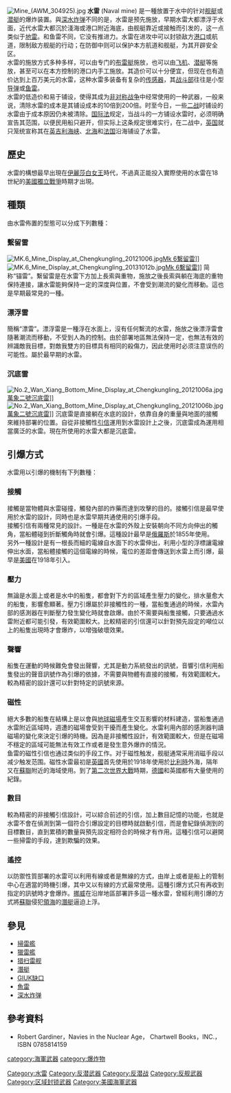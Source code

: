 [[File:Mine_(AWM_304925).jpg|thumb]]
'''水雷''' (Naval mine) 是一種放置于水中的针对[[舰艇|舰艇]]或[[潜艇|潜艇]]的爆炸装置。與[[深水炸弹|深水炸弹]]不同的是，水雷是预先施放，早期水雷大都漂浮于水面，近代水雷大都沉於淺海或港口附近海底，由舰艇靠近或接触而引发的，这一点类似于[[地雷|地雷]]。和鱼雷不同，它没有推进力。水雷在进攻中可以封锁敌方[[港口|港口]]或航道，限制敌方舰艇的行动；在防御中则可以保护本方航道和舰艇，为其开辟安全区。<br/>
水雷的施放方式多种多样，可以由专门的[[布雷艇|布雷艇]]施放，也可以由[[飞机|飞机]]、[[潜艇|潜艇]]等施放，甚至可以在本方控制的港口内手工施放。其造价可以十分便宜，但现在也有造价达到上百万美元的水雷，这种水雷多装备有复杂的[[传感器|传感器]]，其[[战斗部|战斗部]]往往是小型[[导弹|导弹]]或[[鱼雷|鱼雷]]。<br/>
水雷的低造价和易于铺设，使得其成为[[非对称战争|非对称战争]]中经常使用的一种武器，一般来说，清除水雷的成本是其铺设成本的10倍到200倍。时至今日，一些[[二战|二战]]时铺设的水雷由于成本原因仍未被清除。[[国际法|国际法]]规定，当战斗的一方铺设水雷时，必须明确宣告其范围，以便民用船只避开，但实际上这条规定很难实行，在二战中，[[英国|英国]]就只笼统宣称其在[[英吉利海峡|英吉利海峡]]、[[北海_(大西洋)|北海]]和[[法国|法国]]沿海铺设了水雷。

==歷史==
水雷的構想最早出現在[[伊丽莎白一世_(英格兰)|伊麗莎白女王]]時代，不過真正能投入實際使用的水雷在18世紀的[[美國獨立戰爭|美國獨立戰爭]]時期才出現。

==種類==
由水雷佈置的型態可以分成下列數種：

===繫留雷===
[[File:MK.6_Mine_Display_at_Chengkungling_20121006.jpg|thumb]][[水雷#繫留雷|Mk 6繫留雷]]]]
[[File:MK.6_Mine_Display_at_Chengkungling_20131012b.jpg|thumb]][[水雷#繫留雷|Mk 6繫留雷]]]]
简称“锚雷”。繫留雷是在水雷下方加上長索與重物，施放之後長索與躺在海底的重物保持連接，讓水雷能夠保持一定的深度與位置，不會受到潮流的變化而移動。這也是早期最常見的一種。

===漂浮雷===
簡稱“漂雷”。漂浮雷是一種浮在水面上，沒有任何繫流的水雷，施放之後漂浮雷會隨著潮流而移動，不受到人為的控制。由於部署地區無法保持一定，也無法有效的辨識敵我目標，對敵我雙方的目標具有相同的殺傷力，因此使用时必须注意误伤的可能性。屬於最早期的水雷。

===沉底雷===
[[File:No.2_Wan_Xiang_Bottom_Mine_Display_at_Chengkungling_20121006a.jpg|thumb]][[萬象水雷|萬象二號沉底雷]]]]
[[File:No.2_Wan_Xiang_Bottom_Mine_Display_at_Chengkungling_20121006b.jpg|thumb]][[萬象水雷|萬象二號沉底雷]]]]
沉底雷是直接躺在水底的設計，依靠自身的重量與地面的接觸來維持部署的位置。自從非接觸性[[引信|引信]]運用到水雷設計上之後，沉底雷成為運用相當廣泛的水雷。現在所使用的水雷大都是沉底雷。

==引爆方式==
水雷用以引爆的機制有下列數種：

===接觸===
接觸是當物體與水雷碰撞，觸發內部的炸藥而達到攻擊的目的。接觸引信是最早使用於水雷的設計，同時也是水雷早期共通使用的引爆手段。<br/>
接觸引信有兩種常見的設計。一種是在水雷的外殼上安裝朝向不同方向伸出的觸角，當船體碰到折斷觸角時就會引爆。這種設計最早是[[俄羅斯|俄羅斯]]於1855年使用。<br/>
另外一種設計是有一根長而細的電線自水面下的水雷伸出，利用小型的浮標讓電線伸出水面，當船體接觸的這個電線的時候，電位的差距會傳送到水雷上而引爆，最早是[[美國|美國]]在1918年引入。

===壓力===
無論是水面上或者是水中的船隻，都會對下方的區域產生壓力的變化，排水量愈大的船隻，影響愈顯著。壓力引爆屬於非接觸性的一種，當船隻通過的時候，水雷內部的感測器在判斷壓力發生變化時就會啟爆。由於不需要與船隻接觸，只要通過水雷附近都可能引發，有效範圍較大。比較精密的引信還可以針對預先設定的噸位以上的船隻出現時才會爆炸，以增強破壞效果。

===聲響===
船隻在運動的時候難免會發出聲響，尤其是動力系統發出的訊號，音響引信利用船隻發出的聲音訊號作為引爆的依據，不需要與物體有直接的接觸，有效範圍較大。較為精密的設計還可以針對特定的訊號來源。

===磁性===
絕大多數的船隻在結構上是以會與[[地球|地球]][[磁場|磁場]]產生交互影響的材料建造，當船隻通過水雷附近區域時，週遭的磁場會受到干擾而產生變化。水雷利用內部的感測器判讀磁場的變化來決定引爆的時機。因為是非接觸性設計，有效範圍較大，但是在磁場不穩定的區域可能無法有效工作或者是發生意外爆炸的情況。<br/>
鱼雷的磁性引信也通过类似的手段工作。对于磁性触发，舰艇通常采用消磁手段以减少触发范围。磁性水雷最初是[[英國|英國]]首先使用於1918年使用於[[比利時|比利時]]外海，隔年又在[[蘇聯|蘇聯]]附近的海域使用。到了[[第二次世界大戰|第二次世界大戰]]時期，[[德國|德國]]和英國都有大量使用的紀錄。

===數目===
較為精密的非接觸引信設計，可以綜合前述的引信，加上數目記憶的功能，也就是水雷不會在偵測到第一個符合引爆設定的目標時就啟動引信，而是會紀錄偵測到的目標數目，直到累積的數量與預先設定相符合的時候才有作用。這種引信可以避開一些掃雷的手段，達到欺騙的效果。

===遙控===
以防禦性質部署的水雷可以利用有線或者是無線的方式，由岸上或者是船上的管制中心在適當的時機引爆，其中又以有線的方式最常使用。這種引爆方式只有再收到指定的訊號時才會爆炸。[[挪威|挪威]]在沿岸地區部署許多這一種水雷，曾經利用引爆的方式將[[蘇聯|蘇聯]]侵犯[[領海|領海]]的[[潛艇|潛艇]]逼迫上浮。

==參見==
*[[掃雷艦|掃雷艦]]
*[[獵雷艦|獵雷艦]]
*[[猎扫雷舰|猎扫雷舰]]
*[[潛艇|潛艇]]
*[[GIUK缺口|GIUK缺口]]
*[[魚雷|魚雷]]
*[[深水炸弹|深水炸弹]]

==參考資料==
* Robert Gardiner，Navies in the Nuclear Age， Chartwell Books，INC.，ISBN 0785814159

{{Authority control}}
[[category:海軍武器|category:海軍武器]]
[[category:爆炸物|category:爆炸物]]
[[Category:水雷|Category:水雷]]
[[Category:反潜武器|Category:反潜武器]]
[[Category:反潜战|Category:反潜战]]
[[Category:反舰武器|Category:反舰武器]]
[[Category:区域封锁武器|Category:区域封锁武器]]
[[Category:美國海軍武器|Category:美國海軍武器]]